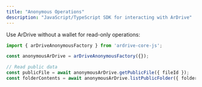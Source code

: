 ```yaml
---
title: "Anonymous Operations"
description: "JavaScript/TypeScript SDK for interacting with ArDrive"
---
```


Use ArDrive without a wallet for read-only operations:

```typescript
import { arDriveAnonymousFactory } from 'ardrive-core-js';

const anonymousArDrive = arDriveAnonymousFactory({});

// Read public data
const publicFile = await anonymousArDrive.getPublicFile({ fileId });
const folderContents = await anonymousArDrive.listPublicFolder({ folderId });
```